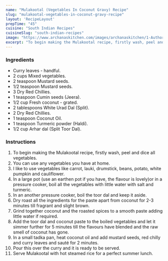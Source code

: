 ---
name: "Mulakootal (Vegetables In Coconut Gravy) Recipe"
slug: "mulakootal-vegetables-in-coconut-gravy-recipe"
layout: 'RecipeLayout'
prepTime: "45"
cuisine: "South Indian Recipes"
cuisineSlug: "south-indian-recipes"
image: "https://www.archanaskitchen.com/images/archanaskitchen/1-Author/Monika_Manchanda/Mulakootal_Vegetables_in_Coconut_Gravy.jpg"
excerpt: "To begin making the Mulakootal recipe, firstly wash, peel and dice all vegetables"
---

### Ingredients

- Curry leaves - handful.
- 2 cups Mixed vegetables.
- 2 teaspoon Mustard seeds.
- 1/2 teaspoon Mustard seeds.
- 3 Dry Red Chillies.
- 1 teaspoon Cumin seeds (Jeera).
- 1/2 cup Fresh coconut - grated.
- 2 tablespoons White Urad Dal (Split).
- 2 Dry Red Chillies.
- 1 teaspoon Coconut Oil.
- 1 teaspoon Turmeric powder (Haldi).
- 1/2 cup Arhar dal (Split Toor Dal).

### Instructions

1. To begin making the Mulakootal recipe, firstly wash, peel and dice all vegetables.
1. You can use any vegetables you have at home.
1. I like to use vegetables like carrot, lauki, drumstick, beans, potato, white pumpkin and cauliflower.
1. In a large pot (use an earthen pot if you have, the flavour is lovely)or in a pressure cooker, boil all the vegetables with little water with salt and turmeric.
1. In an another pressure cooker, boil the toor dal and keep it aside.
1. Dry roast all the ingredients for the paste apart from coconut for 2-3 minutes till fragrant and slight brown.
1. Grind together coconut and the roasted spices to a smooth paste adding little water if required.
1. Add the toor dal and coconut paste to the boiled vegetables and let it simmer further for 5 minutes till the flavours have blended and the raw smell of coconut has gone.
1. In a small tadka pan, heat coconut oil and add mustard seeds, red chilly and curry leaves and sauté for 2 minutes.
1. Pour this over the curry and it is ready to be served.
1. Serve Mulakootal with hot steamed rice for a perfect summer lunch.
